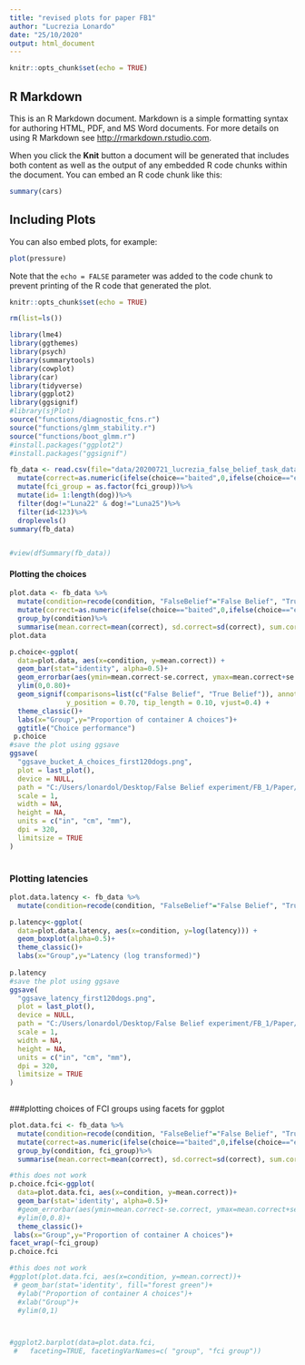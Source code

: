 ```yaml
---
title: "revised plots for paper FB1"
author: "Lucrezia Lonardo"
date: "25/10/2020"
output: html_document
---
```


```r
knitr::opts_chunk$set(echo = TRUE)
```

## R Markdown

This is an R Markdown document. Markdown is a simple formatting syntax for authoring HTML, PDF, and MS Word documents. For more details on using R Markdown see <http://rmarkdown.rstudio.com>.

When you click the **Knit** button a document will be generated that includes both content as well as the output of any embedded R code chunks within the document. You can embed an R code chunk like this:

```r
summary(cars)
```

## Including Plots

You can also embed plots, for example:

```r
plot(pressure)
```

Note that the `echo = FALSE` parameter was added to the code chunk to prevent printing of the R code that generated the plot.

```r
knitr::opts_chunk$set(echo = TRUE)

rm(list=ls())

library(lme4)
library(ggthemes)
library(psych)
library(summarytools)
library(cowplot)
library(car)
library(tidyverse)
library(ggplot2)
library(ggsignif)
#library(sjPlot)
source("functions/diagnostic_fcns.r")
source("functions/glmm_stability.r")
source("functions/boot_glmm.r")
#install.packages("ggplot2")
#install.packages("ggsignif")

```

```r
fb_data <- read.csv(file="data/20200721_lucrezia_false_belief_task_data.csv")%>%
  mutate(correct=as.numeric(ifelse(choice=="baited",0,ifelse(choice=="empty",1,""))))%>%
  mutate(fci_group = as.factor(fci_group))%>%
  mutate(id= 1:length(dog))%>%
  filter(dog!="Luna22" & dog!="Luna25")%>%
  filter(id<123)%>%
  droplevels()
summary(fb_data)


#view(dfSummary(fb_data))
```
#### Plotting the choices
```r

plot.data <- fb_data %>%
  mutate(condition=recode(condition, "FalseBelief"="False Belief", "TrueBelief"="True Belief"))%>% #renaming of factor levels
  mutate(correct=as.numeric(ifelse(choice=="baited",0,ifelse(choice=="empty",1,""))))%>%
  group_by(condition)%>%
  summarise(mean.correct=mean(correct), sd.correct=sd(correct), sum.correct=sum(correct), median.correct=median(correct), n.correct=length(correct), se.correct=sd(correct)/sqrt(length(correct)))
plot.data

p.choice<-ggplot(
  data=plot.data, aes(x=condition, y=mean.correct)) +
  geom_bar(stat="identity", alpha=0.5)+
  geom_errorbar(aes(ymin=mean.correct-se.correct, ymax=mean.correct+se.correct), width=.2) +
  ylim(0,0.80)+
  geom_signif(comparisons=list(c("False Belief", "True Belief")), annotations="*",
              y_position = 0.70, tip_length = 0.10, vjust=0.4) +
  theme_classic()+
  labs(x="Group",y="Proportion of container A choices")+
  ggtitle("Choice performance")
 p.choice
#save the plot using ggsave
ggsave(
  "ggsave_bucket_A_choices_first120dogs.png",
  plot = last_plot(),
  device = NULL,
  path = "C:/Users/lonardol/Desktop/False Belief experiment/FB_1/Paper/graphs",
  scale = 1,
  width = NA,
  height = NA,
  units = c("in", "cm", "mm"),
  dpi = 320,
  limitsize = TRUE
)
 
```
### Plotting latencies
```r

plot.data.latency <- fb_data %>%
  mutate(condition=recode(condition, "FalseBelief"="False Belief", "TrueBelief"="True Belief"))#renaming of factor levels

p.latency<-ggplot(
  data=plot.data.latency, aes(x=condition, y=log(latency))) +
  geom_boxplot(alpha=0.5)+
  theme_classic()+
  labs(x="Group",y="Latency (log transformed)")
  
p.latency
#save the plot using ggsave
ggsave(
  "ggsave_latency_first120dogs.png",
  plot = last_plot(),
  device = NULL,
  path = "C:/Users/lonardol/Desktop/False Belief experiment/FB_1/Paper/graphs",
  scale = 1,
  width = NA,
  height = NA,
  units = c("in", "cm", "mm"),
  dpi = 320,
  limitsize = TRUE
)
 
```
###plotting choices of FCI groups using facets for ggplot 
```r
plot.data.fci <- fb_data %>%
  mutate(condition=recode(condition, "FalseBelief"="False Belief", "TrueBelief"="True Belief"))%>% #renaming of factor levels
  mutate(correct=as.numeric(ifelse(choice=="baited",0,ifelse(choice=="empty",1,""))))%>%
  group_by(condition, fci_group)%>%
  summarise(mean.correct=mean(correct), sd.correct=sd(correct), sum.correct=sum(correct), median.correct=median(correct), n.correct=length(correct), se.correct=sd(correct)/sqrt(length(correct)))

#this does not work
p.choice.fci<-ggplot(
  data=plot.data.fci, aes(x=condition, y=mean.correct))+
  geom_bar(stat='identity', alpha=0.5)+
  #geom_errorbar(aes(ymin=mean.correct-se.correct, ymax=mean.correct+se.correct), width=.2) +
  #ylim(0,0.8)+
  theme_classic()+
 labs(x="Group",y="Proportion of container A choices")+
facet_wrap(~fci_group)
p.choice.fci

#this does not work
#ggplot(plot.data.fci, aes(x=condition, y=mean.correct))+
 # geom_bar(stat='identity', fill="forest green")+
  #ylab("Proportion of container A choices")+
  #xlab("Group")+
  #ylim(0,1)



#ggplot2.barplot(data=plot.data.fci, 
 #   faceting=TRUE, facetingVarNames=c( "group", "fci group"))

 
```